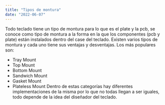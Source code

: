 ```yaml
---
title: "Tipos de montura"
date: "2022-06-07"
---
```


Todo teclado tiene un tipo de montura para lo que es el plate y la pcb, se conoce como tipo de montura a la forma en la que los componentes (pcb y plate) están instalados dentro del case del teclado. Existen varios tipos de montura y cada uno tiene sus ventajas y desventajas. Los más populares son:

- Tray Mount
- Top Mount
- Bottom Mount
- Sandwich Mount
- Gasket Mount
- Plateless Mount
  Dentro de estas categorías hay diferentes implementaciones de la misma por lo que no todas llegan a ser iguales, todo depende de la idea del diseñador del teclado.
